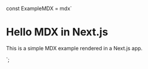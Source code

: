 
const ExampleMDX = mdx`

# Hello MDX in Next.js

This is a simple MDX example rendered in a Next.js app.

<CustomComponent />
`;

